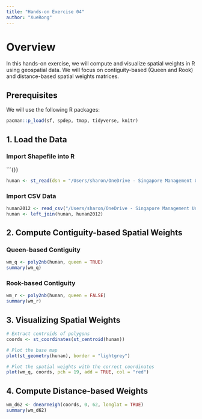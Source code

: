 ```yaml
---
title: "Hands-on Exercise 04"
author: "XueRong"
---
```


# Overview

In this hands-on exercise, we will compute and visualize spatial weights in R using geospatial data. We will focus on contiguity-based (Queen and Rook) and distance-based spatial weights matrices.

## Prerequisites

We will use the following R packages:

```r
pacman::p_load(sf, spdep, tmap, tidyverse, knitr)
```

## 1. Load the Data

### Import Shapefile into R

\`\`\`{}}

``` r
hunan <- st_read(dsn = "/Users/sharon/OneDrive - Singapore Management University/ISSS626 Data/Hands-on_Ex/Hands-on_Ex04/data/geospatial", layer = "Hunan")
```

### Import CSV Data

``` r
hunan2012 <- read_csv("/Users/sharon/OneDrive - Singapore Management University/ISSS626 Data/Hands-on_Ex/Hands-on_Ex04/data/aspatial/Hunan_2012.csv")
hunan <- left_join(hunan, hunan2012)
```

## 2. Compute Contiguity-based Spatial Weights

### Queen-based Contiguity

``` r
wm_q <- poly2nb(hunan, queen = TRUE)
summary(wm_q)
```

### Rook-based Contiguity

``` r
wm_r <- poly2nb(hunan, queen = FALSE)
summary(wm_r)
```

## 3. Visualizing Spatial Weights

``` r
# Extract centroids of polygons
coords <- st_coordinates(st_centroid(hunan))

# Plot the base map
plot(st_geometry(hunan), border = "lightgrey")

# Plot the spatial weights with the correct coordinates
plot(wm_q, coords, pch = 19, add = TRUE, col = "red")
```

## 4. Compute Distance-based Weights

``` r
wm_d62 <- dnearneigh(coords, 0, 62, longlat = TRUE)
summary(wm_d62)
```


